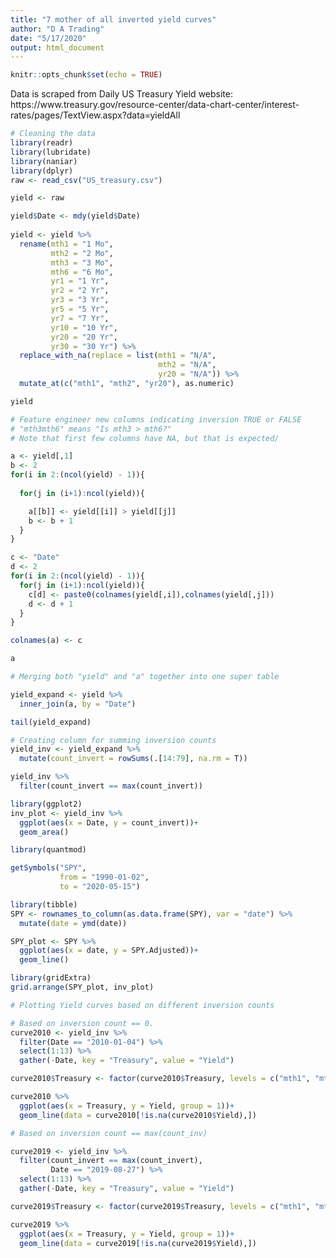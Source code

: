 ```yaml
---
title: "7 mother of all inverted yield curves"
author: "D A Trading"
date: "5/17/2020"
output: html_document
---
```


```r
knitr::opts_chunk$set(echo = TRUE)
```

Data is scraped from Daily US Treasury Yield website:
https://www.treasury.gov/resource-center/data-chart-center/interest-rates/pages/TextView.aspx?data=yieldAll

```r
# Cleaning the data
library(readr)
library(lubridate)
library(naniar)
library(dplyr)
raw <- read_csv("US_treasury.csv")

yield <- raw

yield$Date <- mdy(yield$Date)
  
yield <- yield %>% 
  rename(mth1 = "1 Mo",
         mth2 = "2 Mo",
         mth3 = "3 Mo",
         mth6 = "6 Mo",
         yr1 = "1 Yr",
         yr2 = "2 Yr",
         yr3 = "3 Yr",
         yr5 = "5 Yr",
         yr7 = "7 Yr",
         yr10 = "10 Yr",
         yr20 = "20 Yr",
         yr30 = "30 Yr") %>% 
  replace_with_na(replace = list(mth1 = "N/A",
                                 mth2 = "N/A",
                                 yr20 = "N/A")) %>% 
  mutate_at(c("mth1", "mth2", "yr20"), as.numeric)

yield
```

```r
# Feature engineer new columns indicating inversion TRUE or FALSE
# "mth3mth6" means "Is mth3 > mth6?"
# Note that first few columns have NA, but that is expected/

a <- yield[,1]
b <- 2
for(i in 2:(ncol(yield) - 1)){
  
  for(j in (i+1):ncol(yield)){

    a[[b]] <- yield[[i]] > yield[[j]]
    b <- b + 1
  }
}

c <- "Date"
d <- 2
for(i in 2:(ncol(yield) - 1)){
  for(j in (i+1):ncol(yield)){
    c[d] <- paste0(colnames(yield[,i]),colnames(yield[,j]))
    d <- d + 1
  }
}

colnames(a) <- c

a
```

```r
# Merging both "yield" and "a" together into one super table

yield_expand <- yield %>% 
  inner_join(a, by = "Date")

tail(yield_expand)
```

```r
# Creating column for summing inversion counts
yield_inv <- yield_expand %>%  
  mutate(count_invert = rowSums(.[14:79], na.rm = T))

yield_inv %>% 
  filter(count_invert == max(count_invert))
```

```r
library(ggplot2)
inv_plot <- yield_inv %>% 
  ggplot(aes(x = Date, y = count_invert))+
  geom_area()
```

```r
library(quantmod)

getSymbols("SPY",
           from = "1990-01-02",
           to = "2020-05-15")

library(tibble)
SPY <- rownames_to_column(as.data.frame(SPY), var = "date") %>% 
  mutate(date = ymd(date))

SPY_plot <- SPY %>% 
  ggplot(aes(x = date, y = SPY.Adjusted))+
  geom_line()

library(gridExtra)
grid.arrange(SPY_plot, inv_plot)

```

```r
# Plotting Yield curves based on different inversion counts

# Based on inversion count == 0.
curve2010 <- yield_inv %>% 
  filter(Date == "2010-01-04") %>% 
  select(1:13) %>% 
  gather(-Date, key = "Treasury", value = "Yield")

curve2010$Treasury <- factor(curve2010$Treasury, levels = c("mth1", "mth2", "mth3", "mth6", "yr1", "yr2", "yr3", "yr5", "yr7", "yr10", "yr20", "yr30"))

curve2010 %>% 
  ggplot(aes(x = Treasury, y = Yield, group = 1))+
  geom_line(data = curve2010[!is.na(curve2010$Yield),])

```

```r
# Based on inversion count == max(count_inv)

curve2019 <- yield_inv %>% 
  filter(count_invert == max(count_invert),
         Date == "2019-08-27") %>% 
  select(1:13) %>% 
  gather(-Date, key = "Treasury", value = "Yield")

curve2019$Treasury <- factor(curve2019$Treasury, levels = c("mth1", "mth2", "mth3", "mth6", "yr1", "yr2", "yr3", "yr5", "yr7", "yr10", "yr20", "yr30"))

curve2019 %>% 
  ggplot(aes(x = Treasury, y = Yield, group = 1))+
  geom_line(data = curve2019[!is.na(curve2019$Yield),])
```

